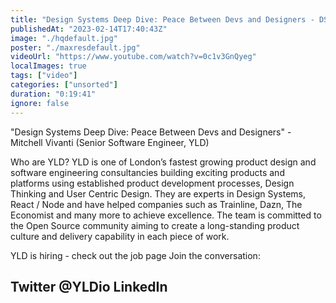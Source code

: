 ```yaml
---
title: "Design Systems Deep Dive: Peace Between Devs and Designers - DSL London #6 - February 2023"
publishedAt: "2023-02-14T17:40:43Z"
image: "./hqdefault.jpg"
poster: "./maxresdefault.jpg"
videoUrl: "https://www.youtube.com/watch?v=0c1v3GnQyeg"
localImages: true
tags: ["video"]
categories: ["unsorted"]
duration: "0:19:41"
ignore: false
---
```

"Design Systems Deep Dive: Peace Between Devs and Designers" - Mitchell Vivanti (Senior Software Engineer, YLD)

Who are YLD?
YLD is one of London’s fastest growing product design and software engineering consultancies building exciting products and platforms using established product development processes, Design Thinking and User Centric Design. They are experts in Design Systems, React / Node and have helped companies such as Trainline, Dazn, The Economist and many more to achieve excellence.
The team is committed to the Open Source community aiming to create a long-standing product culture and delivery capability in each piece of work.

YLD is hiring - check out the job page
Join the conversation:

Twitter @YLDio
LinkedIn
------
